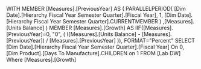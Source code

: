 WITH
MEMBER [Measures].[PreviousYear] AS
(
PARALLELPERIOD(
[Dim Date].[Hierarchy Fiscal Year Semester Quarter].[Fiscal Year],
1,
[Dim Date].[Hierarchy Fiscal Year Semester Quarter].CURRENTMEMBER
)
,[Measures].[Units Balance]
)
MEMBER [Measures].[Growth] AS
IIF([Measures].[PreviousYear]=0, "0",
(
([Measures].[Units Balance] - [Measures].[PreviousYear]) /
[Measures].[PreviousYear] )), FORMAT="Percent"
SELECT [Dim Date].[Hierarchy Fiscal Year Semester Quarter].[Fiscal Year] On 0,
[Dim Product].[Days To Manufacture].CHILDREN on 1
FROM [Lab DW]
Where [Measures].[Growth]